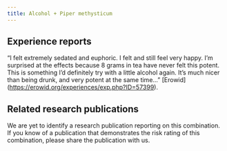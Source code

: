 ---
title: Alcohol + Piper methysticum
---
## Experience reports

“I felt extremely sedated and euphoric. I felt and still feel very happy. I’m surprised at the effects because 8 grams in tea have never felt this potent. This is something I’d definitely try with a little alcohol again. It’s much nicer than being drunk, and very potent at the same time…” [Erowid] (https://erowid.org/experiences/exp.php?ID=57399).

## Related research publications

We are yet to identify a research publication reporting on this combination. If you know of a publication that demonstrates the risk rating of this combination, please share the publication with us.
